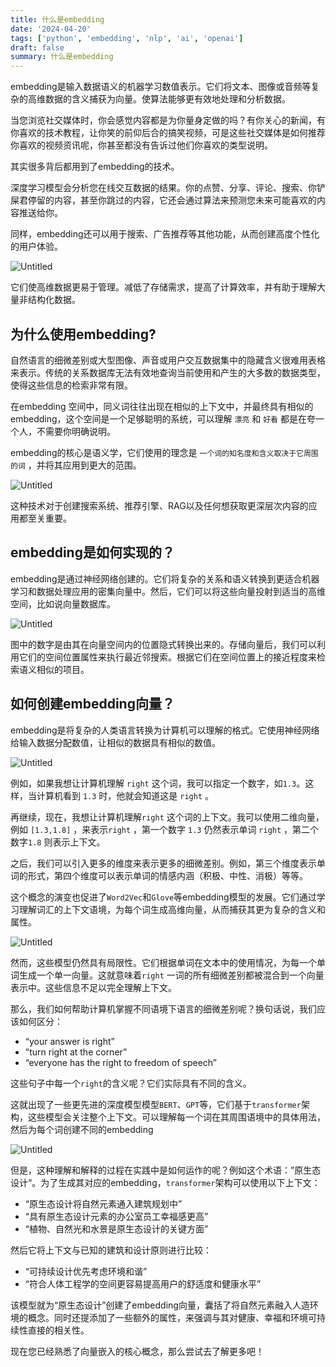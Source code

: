```yaml
---
title: 什么是embedding
date: '2024-04-20'
tags: ['python', 'embedding', 'nlp', 'ai', 'openai']
draft: false
summary: 什么是embedding
---
```

embedding是输入数据语义的机器学习数值表示。它们将文本、图像或音频等复杂的高维数据的含义捕获为向量。使算法能够更有效地处理和分析数据。

当您浏览社交媒体时，你会感觉内容都是为你量身定做的吗？有你关心的新闻，有你喜欢的技术教程，让你笑的前仰后合的搞笑视频，可是这些社交媒体是如何推荐你喜欢的视频资讯呢，你甚至都没有告诉过他们你喜欢的类型说明。

其实很多背后都用到了embedding的技术。

深度学习模型会分析您在线交互数据的结果。你的点赞、分享、评论、搜索、你铲屎君停留的内容，甚至你跳过的内容，它还会通过算法来预测您未来可能喜欢的内容推送给你。

同样，embedding还可以用于搜索、广告推荐等其他功能，从而创建高度个性化的用户体验。

![Untitled](https://prod-files-secure.s3.us-west-2.amazonaws.com/912cef93-e34e-4dc6-aac6-a75a9af4c21d/906d96b1-9eef-4671-be01-3ef83b93684b/Untitled.png)

它们使高维数据更易于管理。减低了存储需求，提高了计算效率，并有助于理解大量非结构化数据。

## 为什么使用embedding?

自然语言的细微差别或大型图像、声音或用户交互数据集中的隐藏含义很难用表格来表示。传统的关系数据库无法有效地查询当前使用和产生的大多数的数据类型，使得这些信息的检索非常有限。

在embedding 空间中，同义词往往出现在相似的上下文中，并最终具有相似的embedding，这个空间是一个足够聪明的系统，可以理解 `漂亮` 和 `好看` 都是在夸一个人，不需要你明确说明。

embedding的核心是语义学，它们使用的理念是 `一个词的知名度和含义取决于它周围的词` ，并将其应用到更大的范围。

![Untitled](https://prod-files-secure.s3.us-west-2.amazonaws.com/912cef93-e34e-4dc6-aac6-a75a9af4c21d/6faa2203-34fc-4692-8489-d54c67f7b8d8/Untitled.png)

这种技术对于创建搜索系统、推荐引擎、RAG以及任何想获取更深层次内容的应用都至关重要。

## embedding是如何实现的？

embedding是通过神经网络创建的。它们将复杂的关系和语义转换到更适合机器学习和数据处理应用的密集向量中。然后，它们可以将这些向量投射到适当的高维空间，比如说向量数据库。

![Untitled](https://prod-files-secure.s3.us-west-2.amazonaws.com/912cef93-e34e-4dc6-aac6-a75a9af4c21d/e11977c8-3895-4d66-a6ee-73874e602df9/Untitled.png)

图中的数字是由其在向量空间内的位置隐式转换出来的。存储向量后，我们可以利用它们的空间位置属性来执行最近邻搜索。根据它们在空间位置上的接近程度来检索语义相似的项目。

## 如何创建embedding向量？

embedding是将复杂的人类语言转换为计算机可以理解的格式。它使用神经网络给输入数据分配数值，让相似的数据具有相似的数值。

![Untitled](https://prod-files-secure.s3.us-west-2.amazonaws.com/912cef93-e34e-4dc6-aac6-a75a9af4c21d/7fa25aec-4bed-483c-9cd3-0834b6cd86fd/Untitled.png)

例如，如果我想让计算机理解 `right` 这个词，我可以指定一个数字，如`1.3`。这样，当计算机看到 `1.3` 时，他就会知道这是 `right` 。

再继续，现在，我想让计算机理解`right` 这个词的上下文。我可以使用二维向量，例如 `[1.3,1.8]` ，来表示`right` ，第一个数字 `1.3` 仍然表示单词 `right` ，第二个数字`1.8` 则表示上下文。

之后，我们可以引入更多的维度来表示更多的细微差别。例如，第三个维度表示单词的形式，第四个维度可以表示单词的情感内涵（积极、中性、消极）等等。

这个概念的演变也促进了`Word2Vec`和`Glove`等embedding模型的发展。它们通过学习理解词汇的上下文语境，为每个词生成高维向量，从而捕获其更为复杂的含义和属性。

![Untitled](https://prod-files-secure.s3.us-west-2.amazonaws.com/912cef93-e34e-4dc6-aac6-a75a9af4c21d/069faf94-126c-4c21-93c8-f2aab701451b/Untitled.png)

然而，这些模型仍然具有局限性。它们根据单词在文本中的使用情况，为每一个单词生成一个单一向量。这就意味着`right` 一词的所有细微差别都被混合到一个向量表示中。这些信息不足以完全理解上下文。

那么，我们如何帮助计算机掌握不同语境下语言的细微差别呢？换句话说，我们应该如何区分：

- “your answer is right”
- ”turn right at the corner”
- “everyone has the right to freedom of speech”

这些句子中每一个`right`的含义呢？它们实际具有不同的含义。

这就出现了一些更先进的深度模型模型`BERT`、`GPT`等，它们基于`transformer`架构，这些模型会关注整个上下文。可以理解每一个词在其周围语境中的具体用法，然后为每个词创建不同的embedding

![Untitled](https://prod-files-secure.s3.us-west-2.amazonaws.com/912cef93-e34e-4dc6-aac6-a75a9af4c21d/d2dfe5da-e1d4-4103-bf11-9ffffbb6a3e3/Untitled.png)

但是，这种理解和解释的过程在实践中是如何运作的呢？例如这个术语：”原生态设计“。为了生成其对应的embedding，`transformer`架构可以使用以下上下文：

- “原生态设计将自然元素通入建筑规划中”
- “具有原生态设计元素的办公室员工幸福感更高”
- “植物、自然光和水景是原生态设计的关键方面”

然后它将上下文与已知的建筑和设计原则进行比较：

- “可持续设计优先考虑环境和谐”
- “符合人体工程学的空间更容易提高用户的舒适度和健康水平”

该模型就为“原生态设计”创建了embedding向量，囊括了将自然元素融入人造环境的概念。同时还提添加了一些额外的属性，来强调与其对健康、幸福和环境可持续性直接的相关性。

现在您已经熟悉了向量嵌入的核心概念，那么尝试去了解更多吧！
